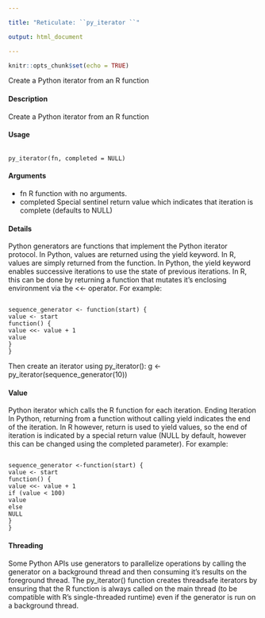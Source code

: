 ```yaml
---

title: "Reticulate: ``py_iterator ``"

output: html_document

---
```




```r

knitr::opts_chunk$set(echo = TRUE)

```
Create a Python iterator from an R function

#### Description 

Create a Python iterator from an R function

#### Usage
<pre><code>
py_iterator(fn, completed = NULL)
</code></pre>

#### Arguments
* fn R function with no arguments.
* completed Special sentinel return value which indicates that iteration is complete (defaults to NULL)

#### Details
Python generators are functions that implement the Python iterator protocol. In Python, values are
returned using the yield keyword. In R, values are simply returned from the function.
In Python, the yield keyword enables successive iterations to use the state of previous iterations.
In R, this can be done by returning a function that mutates it’s enclosing environment via the <<-
operator. For example:

<pre><code>
sequence_generator <- function(start) {
value <- start
function() {
value <<- value + 1
value
}
}
</code></pre>
Then create an iterator using py_iterator():
g <- py_iterator(sequence_generator(10))

#### Value
Python iterator which calls the R function for each iteration.
Ending Iteration
In Python, returning from a function without calling yield indicates the end of the iteration. In R however, return is used to yield values, so the end of iteration is indicated by a special return value (NULL by default, however this can be changed using the completed parameter). For example:

<pre><code>
sequence_generator <-function(start) {
value <- start
function() {
value <<- value + 1
if (value < 100)
value
else
NULL
}
}
</code></pre>

#### Threading
Some Python APIs use generators to parallelize operations by calling the generator on a background thread and then consuming it’s results on the foreground thread. The py_iterator() function creates threadsafe iterators by ensuring that the R function is always called on the main thread (to be compatible with R’s single-threaded runtime) even if the generator is run on a background thread.
